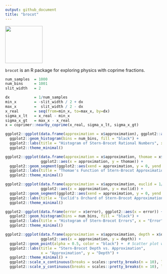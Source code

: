 ```yaml
---
output: github_document
title: "brocot"
---
```


![](man/figures/brocot_logo.png){ width=120px align=right }

`brocot` is an R package for exploring physics with coprime fractions.

```r
num_samples  = 1000
num_bins     = 1001
slit_width   = 2

dx           = 1/num_samples
min_x        = -slit_width / 2 + dx
max_x        =  slit_width / 2 - dx
x_real       = seq(from=min_x, to=max_x, by=dx)
sigma_x_lt   = x_real - min_x
sigma_x_gt   = max_x - x_real
x = coprimer::nearby_coprime(x_real, sigma_x_lt, sigma_x_gt)
```

```r
ggplot2::ggplot(data.frame(approximation = x$approximation), ggplot2::aes(x = approximation)) +
  ggplot2::geom_histogram(bins = num_bins, fill = "black") +
  ggplot2::labs(title = "Histogram of Stern-Brocot Rational Numbers", x = "Rational Number", y = "Count") +
  ggplot2::theme_minimal()
```

```r
ggplot2::ggplot(data.frame(approximation = x$approximation, thomae = x$thomae),
                ggplot2::aes(x = approximation, y = thomae)) +
  ggplot2::geom_segment(ggplot2::aes(xend = approximation, y = 0, yend = thomae), color = "black") +
  ggplot2::labs(title = "Thomae's Function of Stern-Brocot Approximations", x = "Approximation", y = "Thomae") +
  ggplot2::theme_minimal()
```

```r
ggplot2::ggplot(data.frame(approximation = x$approximation, euclid = 1/(abs(x$num) + abs(x$den))),
                ggplot2::aes(x = approximation, y = euclid)) +
  ggplot2::geom_segment(ggplot2::aes(xend = approximation, y = 0, yend = euclid), color = "black") +
  ggplot2::labs(title = "Euclid's Orchard of Stern-Brocot Approximations", x = "Approximation", y = "Redundancy") +
  ggplot2::theme_minimal()
```

```r
ggplot2::ggplot(data.frame(error = x$error), ggplot2::aes(x = error)) +
  ggplot2::geom_histogram(bins = num_bins, fill = "black") +
  ggplot2::labs(title = "Histogram of Stern-Brocot Errors", x = "Error", y = "Count") +
  ggplot2::theme_minimal()
```

```r
ggplot2::ggplot(data.frame(approximation = x$approximation, depth = x$depth),
                ggplot2::aes(x = approximation, y = depth)) +
  ggplot2::geom_point(alpha = 0.5, color = "black") +  # Scatter plot with transparency
  ggplot2::labs(title = "Stern-Brocot Depth vs. Approximation",
                x = "Approximation", y = "Depth") +
  ggplot2::theme_minimal() +
  ggplot2::scale_x_continuous(breaks = scales::pretty_breaks(n = 10), labels = scales::label_number()) +
  ggplot2::scale_y_continuous(breaks = scales::pretty_breaks(n = 10), labels = scales::label_number())
```
